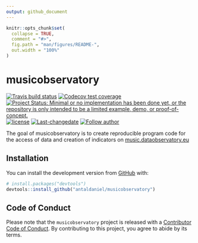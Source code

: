 ```yaml
---
output: github_document
---
```


<!-- README.md is generated from README.Rmd. Please edit that file -->

```r
knitr::opts_chunk$set(
  collapse = TRUE,
  comment = "#>",
  fig.path = "man/figures/README-",
  out.width = "100%"
)
```

# musicobservatory

<!-- badges: start -->

[![Travis build status](https://travis-ci.com/antaldaniel/musicobservatory.svg?branch=master)](https://travis-ci.com/antaldaniel/musicobservatory)
[![Codecov test coverage](https://codecov.io/gh/antaldaniel/eurobarometer/branch/master/graph/badge.svg)](https://codecov.io/gh/antaldaniel/musicobservatory?branch=master)
[![Project Status: Minimal or no implementation has been done yet, or the repository is only intended to be a limited example, demo, or proof-of-concept.](https://www.repostatus.org/badges/latest/concept.svg)](https://www.repostatus.org/#concept)
[![license](https://img.shields.io/badge/license-GPL--3-blue.svg)](https://www.gnu.org/licenses/gpl-3.0.en.html)
[![Last-changedate](https://img.shields.io/badge/last%20change-`r gsub('-', '--', Sys.Date())`-yellowgreen.svg)](/commits/master)
[![Follow author](https://img.shields.io/twitter/follow/antaldaniel.svg?style=social)](https://twitter.com/intent/follow?screen_name=antaldaniel)
<!-- badges: end -->

The goal of musicobservatory is to create reproducible program code for the access of data and creation of indicators on [music.dataobservatory.eu](https://music.dataobservatory.eu/)

## Installation

You can install the development version from [GitHub](https://github.com/) with:

``` r
# install.packages("devtools")
devtools::install_github("antaldaniel/musicobservatory")
```


## Code of Conduct
  
Please note that the `musicobservatory` project is released with a [Contributor Code of Conduct](https://contributor-covenant.org/version/2/0/CODE_OF_CONDUCT.html). By contributing to this project, you agree to abide by its terms.